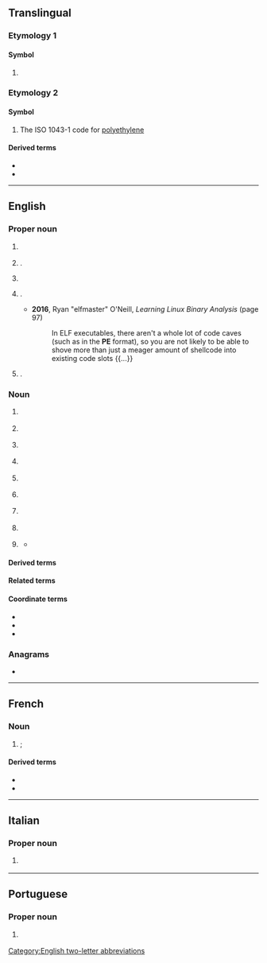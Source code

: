 {{also|Appendix:Variations of "pe"}}
==Translingual==

===Etymology 1===

====Symbol====
{{mul-symbol}}

# {{ISO 3166|1|2|Peru}}
#: {{syn|mul|PER|qq1={{w|ISO 3166-1 alpha-3|alpha-3}}}}

===Etymology 2===

====Symbol====
{{mul-symbol}}

# The ISO 1043-1 code for [[polyethylene]]

====Derived terms====
{{sense|polyethylene}}
* {{l|mul|PE-LD}}
* {{l|mul|PE-HD}}

----

==English==

===Proper noun===
{{en-proper noun|-|PEs}}

# {{lb|en|geography}} {{initialism of|en|Prince Edward Island}} {{gloss|A Canadian province}}
#: {{coordinate terms|en|AB|BC|MB|NB|NL|NS|NT|NU|ON|QC|SK|YT}}
# {{lb|en|software}} {{initialism of|en|[[portable|Portable]] [[edition|Edition]]|nodot=1}} {{gloss|usually used for a software version}}.
# {{lb|en|software}} {{initialism of|en|Windows Preinstallation Environment|Preinstallation Environment}}
# {{lb|en|software}} {{init of|en|portable executable|Portable Executable|nodot=1}} {{gloss|[[executable]] [[file]] [[format]] used by modern versions of Microsoft Windows}}.
#* '''2016''', Ryan "elfmaster" O'Neill, ''Learning Linux Binary Analysis'' (page 97)
#*: In ELF executables, there aren't a whole lot of code caves (such as in the '''PE''' format), so you are not likely to be able to shove more than just a meager amount of shellcode into existing code slots {{...}}
# {{lb|en|geography}} {{abbreviation of|en|Pernambuco}} {{gloss|a state of [[Brazil]]}}.

===Noun===
{{en-noun|~}}

# {{lb|en|business}} {{initialism of|en|[[professional|Professional]] [[engineer|Engineer]]}}
# {{lb|en|education}} {{initialism of|en|physical education}}
# {{lb|en|education}} {{initialism of|en|preliminary examination|Preliminary Examination}}
# {{lb|en|electronics}} {{initialism of|en|protective earthing}}
# {{lb|en|organic chemistry}} {{initialism of|en|polyethylene}}
# {{lb|en|organic chemistry}} {{initialism of|en|polyether}}
# {{lb|en|pathology}} {{initialism of|en|pulmonary embolism}}
# {{lb|en|medicine}} {{initialism of|en|premature ejaculation}}
# {{lb|en|finance}} {{initialism of|en|private equity}}
#* {{quote-web|en|url=https://www.bloomberg.com/news/features/2019-10-03/how-private-equity-works-and-took-over-everything|title=Everything Is Private Equity Now|date=2019-10-03|work=Bloomberg Businessweek|passage=The '''PE''' industry, which runs funds that can invest outside public markets, has trillions of dollars in assets under management.}}

====Derived terms====
{{der3|en|title=polyethylene|
|PEG
|PEO
|LDPE
|HDPE
|UHDPE
|UHMWPE
|HMWPE
}}
{{der3|en|title=polyether|
|PEBA
|PC-PE
}}

====Related terms====
{{rel3|en|title=polyethylene|
|EG
|MEG
}}

====Coordinate terms====
{{s|Portable Executable}}
* {{l|en|LE}}
* {{l|en|LX}}
* {{l|en|NE}}

===Anagrams===
* {{anagrams|en|a=ep|EP|ep|ep.}}

[[Category:English two-letter abbreviations]]

----

==French==

===Noun===
{{fr-noun|m|-}}

# {{l|en|PE|gloss=polyethylene}}; {{abbreviation of|fr|polyéthylène}}

====Derived terms====
{{sense|polyéthylène}}
* {{l|mul|PE-BD}}
* {{l|mul|PE-HD}}

----

==Italian==

===Proper noun===
{{it-proper noun}}

# {{abbreviation of|it|Pescara}} {{gloss|city in Abruzzo}}

----

==Portuguese==

===Proper noun===
{{pt-proper noun|m}}

# {{abbreviation of|pt|Pernambuco}} {{gloss|Brazilian state}}